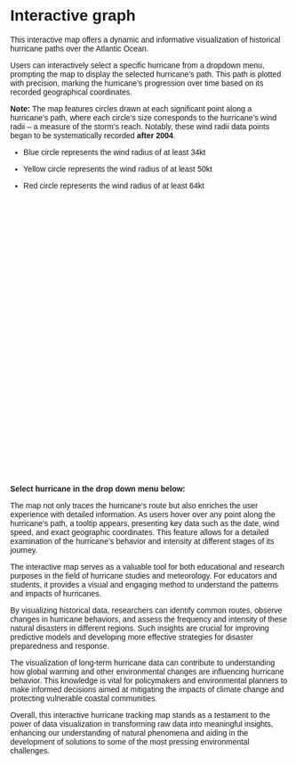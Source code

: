 # Interactive graph

This interactive map offers a dynamic and informative visualization of historical hurricane paths over the Atlantic Ocean.

Users can interactively select a specific hurricane from a dropdown menu, prompting the map to display the selected hurricane's path. This path is plotted with precision, marking the hurricane's progression over time based on its recorded geographical coordinates.

**Note:** The map features circles drawn at each significant point along a hurricane's path, where each circle's size corresponds to the hurricane's wind radii -- a measure of the storm's reach. Notably, these wind radii data points began to be systematically recorded **after 2004**.

-   Blue circle represents the wind radius of at least 34kt

-   Yellow circle represents the wind radius of at least 50kt

-   Red circle represents the wind radius of at least 64kt

```{=html}
<style>
  * {
    font-family: sans-serif;
  }
 
  #map-container {
    max-width: 100%;
  }

  #map {
    width: 100%;
    height: 500px;
  }

  #dropdown-container {
    margin-top: 10px;  /* Adjust as needed */
    margin-bottom: 10px;
    text-align: center; /* Centers the dropdown if the map is wider */
  }
  
  .hurricane-path {
    fill: none;
    stroke: blue;
    stroke-width: 2;
  }
  
  .hurricane-radius-34_KT, .hurricane-radius-50_KT, .hurricane-radius-64_KT {
    stroke-width: 1.5;
    stroke-opacity: 0.6;
  }

  .hurricane-radius-34_KT { stroke: blue; }
  .hurricane-radius-50_KT { stroke: orange; }
  .hurricane-radius-64_KT { stroke: red; }
  .country {
    fill: #ccc;
    stroke: #fff;
    stroke-width: 0.5;
  }

  .tooltip {
    position: absolute;
    text-align: center;
    width: 120px;
    height: 90px;
    padding: 2px;
    font: 12px sans-serif;
    background: lightsteelblue;
    border: 0px;
    border-radius: 8px;
    pointer-events: none;
  }
</style>
```
::: {#map-container}
::: {#map}
:::

**Select hurricane in the drop down menu below:**

::: {#dropdown-container}
:::
:::

The map not only traces the hurricane's route but also enriches the user experience with detailed information. As users hover over any point along the hurricane's path, a tooltip appears, presenting key data such as the date, wind speed, and exact geographic coordinates. This feature allows for a detailed examination of the hurricane's behavior and intensity at different stages of its journey.

The interactive map serves as a valuable tool for both educational and research purposes in the field of hurricane studies and meteorology. For educators and students, it provides a visual and engaging method to understand the patterns and impacts of hurricanes.

By visualizing historical data, researchers can identify common routes, observe changes in hurricane behaviors, and assess the frequency and intensity of these natural disasters in different regions. Such insights are crucial for improving predictive models and developing more effective strategies for disaster preparedness and response.

The visualization of long-term hurricane data can contribute to understanding how global warming and other environmental changes are influencing hurricane behavior. This knowledge is vital for policymakers and environmental planners to make informed decisions aimed at mitigating the impacts of climate change and protecting vulnerable coastal communities.

Overall, this interactive hurricane tracking map stands as a testament to the power of data visualization in transforming raw data into meaningful insights, enhancing our understanding of natural phenomena and aiding in the development of solutions to some of the most pressing environmental challenges.

::: {#tooltip .tooltip style="opacity: 0;"}
:::

```{=html}
<script src="https://cdn.jsdelivr.net/npm/d3@7"></script>
```
```{=html}
<script src="scripts/myscript.js"></script>
```
